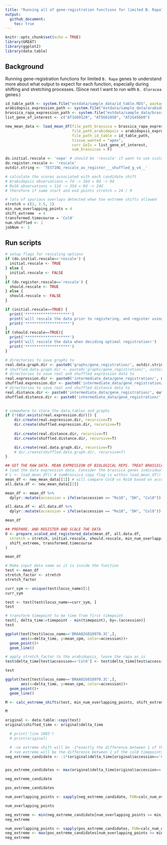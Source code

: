 ```yaml
---
title: "Running all of gene-registration functions for limited B. Rapa"
output: 
  github_document:
    toc: true
---
```


```r
knitr::opts_chunk$set(echo = TRUE)
library(GREAT)
library(ggplot2)
library(data.table)
```

## Background

Running gene-registration functions for limited `B. Rapa` genes to understand more about what output to expect for each function, especially during shifting and stretching processes. (Since next I want to run with `B. Oleracea` genes.)


```r
id_table_path <- system.file("extdata/sample_data/id_table.RDS", package = "GREAT")
arabidopsis_expression_path <- system.file("extdata/sample_data/arabidopsis_expression.RDS", package = "GREAT")
brassica_rapa_expression_path <- system.file("extdata/sample_data/brassica_rapa_expression.RDS", package = "GREAT")
list_gene_of_interest <- c("AT1G69120", "AT5G61850", "AT2G45660")

new_mean_data <- load_mean_df(file_path_brassica = brassica_rapa_expression_path, 
                              file_path_arabidopsis = arabidopsis_expression_path, 
                              file_path_id_table = id_table_path, 
                              tissue_wanted = "apex", 
                              curr_GoIs = list_gene_of_interest, 
                              sum_brassicas = F)
```

```r
do.initial.rescale <- 'nope' # should be 'rescale' if want to use scaled df for registration, rather than mean_df
do.register.rescale <- 'rescale' 
outdir.string <- 'TESTING_rescale_as_register___shuffled_g_v4__'
```

```r
# calculate the scores associated with each candidate shift
# Arabidopsis observations = 7d -> 16d = 0d -> 9d
# Ro18 observations = 11d -> 35d = 0d -> 24d
# therefore if same start and end points stretch = 24 / 9

# lots of spurious overlaps detected when too extreme shifts allowed
stretch = c(2, 1.5, 1)
min_num_overlapping_points = 4
shift_extreme  = 4
transformed.timecourse = 'Col0'
num.shuffled <- 1
jobNum <- 1
```

## Run scripts

```r
# setup flags for rescaling options
if (do.initial.rescale=='rescale') {
  initial.rescale <- TRUE
} else {
  initial.rescale <- FALSE
}
if (do.register.rescale=='rescale') {
  should.rescale <- TRUE
} else {
  should.rescale <- FALSE
}

if (initial.rescale==TRUE) {
  print('********************')
  print('will rescale the data prior to registering, and register using this rescaled mean data!')
  print('********************')
}
if (should.rescale==TRUE){
  print('********************')
  print('will rescale the data when deciding optimal registration!')
  print('********************')
} 
```

```r
# directories to save graphs to
real.data.graph.dir <- paste0('graphs/gene_registration/', outdir.string, '_real_data/')
# shuffled.data.graph.dir <- paste0('graphs/gene_registration/', outdir.string, '_shuffled_data/job_', jobNum, '/')
# directories to save real and shuffled expression data to
real.expression.dir <- paste0('intermediate_data/gene_registration/', outdir.string, '_real_data/gene_expression/job_', jobNum, '/')
shuffled.expression.dir <- paste0('intermediate_data/gene_registration/', outdir.string, '_shuffled_data/gene_expression/')
# directories to save real and shuffled distance data to
real.distance.dir <- paste0('intermediate_data/gene_registration/', outdir.string, '_real_distance/job_', jobNum, '/')
shuffled.distance.dir <- paste0('intermediate_data/gene_registration/', outdir.string, '_shuffled_distance/')
  

# somewhere to store the data.tables and graphs
if (!(dir.exists(real.expression.dir))) {
    dir.create(real.expression.dir, recursive=T)
    dir.create(shuffled.expression.dir, recursive=T)
    
    dir.create(real.distance.dir, recursive=T)
    dir.create(shuffled.distance.dir, recursive=T)

    dir.create(real.data.graph.dir, recursive=T)
    # dir.create(shuffled.data.graph.dir, recursive=T)
}
```

```r
## GET THE RAW DATA. MEAN EXPRESSION OF BIOLOGICAL REPS. TREAT BRASSICA GENES INDIVIDUALLY (DON'T SUM THEM).
# load the data expression data. Consider the brassica genes individually (don't sum)
# L <- load_mean_df() # sumBrassica copy flag is within load_mean_df()
mean_df <- new_mean_data[[1]] # will compare Col0 vs Ro18 based on accession column
all.data.df <- new_mean_data[[2]]
```

```r
mean_df <- mean_df %>% 
  dplyr::mutate(accession = ifelse(accession == "Ro18", "DH", "Col0"))

all.data.df <- all.data.df %>% 
  dplyr::mutate(accession = ifelse(accession == "Ro18", "DH", "Col0"))
```

```r
mean_df
```



```r
## PREPARE, AND REGISTER AND SCALE THE DATA
O <- prepare_scaled_and_registered_data(mean_df, all.data.df,
  stretch = stretch, initial.rescale, should.rescale, min_num_overlapping_points,
  shift_extreme, transformed.timecourse
)
```

```r
mean_df 
```




```r
# Make input data name as it is inside the function
test <- mean_df
stretch_factor <- stretch
stretch_factor

curr_sym <- unique(test$locus_name)[1]
curr_sym

test <- test[test$locus_name==curr_sym, ]
test
```

```r
# transform timepoint to be time from first timepoint
test[, delta_time:=timepoint - min(timepoint), by=.(accession)]
test
```

```r
ggplot(test[test$locus_name=='BRAA02G018970.3C',],
       aes(x=delta_time, y=mean_cpm, color=accession))+
  geom_point()+
  geom_line()
```


```r
# apply stretch_factor to the arabidopsis, leave the rapa as is
test$delta_time[test$accession=='Col0'] <- test$delta_time[test$accession=='Col0'] * 4

test
```

```r
ggplot(test[test$locus_name=='BRAA02G018970.3C',],
       aes(x=delta_time, y=mean_cpm, color=accession))+
  geom_point()+
  geom_line()
```




```r
M <- calc_extreme_shifts(test, min_num_overlapping_points, shift_extreme)

M
```

```r
original <- data.table::copy(test)
original$shifted_time <- original$delta_time

  # print('line 1803')
  # print(original)

  # -ve extreme shift will be -1*exactly the difference between 1 of the stretched Col0 timepoints, and the smallest Ro18 timepoint
  # +ve extreme will be the difference between 1 of the col0 timepoints, and the maximum Ro18 timepoint
neg_extreme_candidate <- -1*(original$delta_time[original$accession=='Col0'] - min(original$delta_time[original$accession=='Ro18']))


pos_extreme_candidates <- max(original$delta_time[original$accession=='Ro18']) - original$delta_time[original$accession=='Col0']
```

```r
neg_extreme_candidate
```

```r
pos_extreme_candidates
```


```r
num_overlapping_points <- sapply(neg_extreme_candidate, FUN=calc_num_overlapping_points, original=original)

num_overlapping_points
```

```r
neg_extreme <- min(neg_extreme_candidate[num_overlapping_points >= min_num_overlapping_points])
neg_extreme

num_overlapping_points <- sapply(pos_extreme_candidates, FUN=calc_num_overlapping_points, original=original)
neg_extreme <- max(pos_extreme_candidates[num_overlapping_points >= min_num_overlapping_points])
neg_extreme
```

